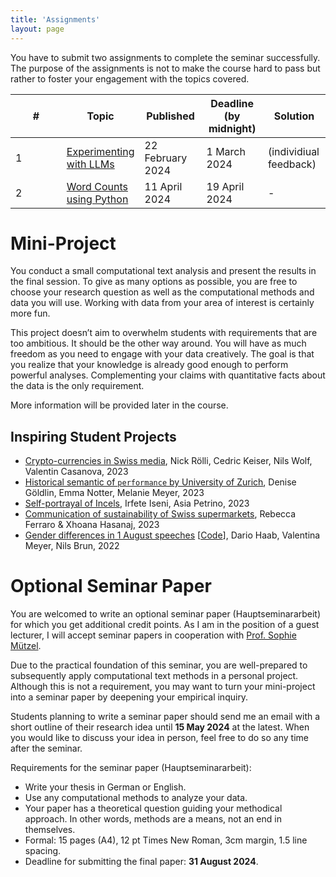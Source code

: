 ```yaml
---
title: 'Assignments'
layout: page
---
```


You have to submit two assignments to complete the seminar successfully. The purpose of the assignments is not to make the course hard to pass but rather to foster your engagement with the topics covered.

| \#  | Topic                                                                         | Published        | Deadline (by midnight) | Solution               |
|---------------|---------------|---------------|---------------|---------------|
| 1   | [Experimenting with LLMs](assignments/assignment_1/ked2024_assignment_1.pdf)  | 22 February 2024 | 1 March 2024           | (individiual feedback) |
| 2   | [Word Counts using Python](assignments/assignment_2/ked2024_assignment_2.pdf) | 11 April 2024    | 19 April 2024          | \-                     |

# Mini-Project

You conduct a small computational text analysis and present the results in the final session. To give as many options as possible, you are free to choose your research question as well as the computational methods and data you will use. Working with data from your area of interest is certainly more fun.

This project doesn't aim to overwhelm students with requirements that are too ambitious. It should be the other way around. You will have as much freedom as you need to engage with your data creatively. The goal is that you realize that your knowledge is already good enough to perform powerful analyses. Complementing your claims with quantitative facts about the data is the only requirement.

More information will be provided later in the course.

## Inspiring Student Projects

-   [Crypto-currencies in Swiss media](materials/mini_projects/2023/miniproject_2023_crypto_currencies.pdf), Nick Rölli, Cedric Keiser, Nils Wolf, Valentin Casanova, 2023
-   [Historical semantic of `performance` by University of Zurich](materials/mini_projects/2023/miniproject_2023_performance.pdf), Denise Göldlin, Emma Notter, Melanie Meyer, 2023
-   [Self-portrayal of Incels](materials/mini_projects/2023/miniproject_2023_incels.pdf), Irfete Iseni, Asia Petrino, 2023
-   [Communication of sustainability of Swiss supermarkets](materials/mini_projects/2023/miniproject_2023_sustainability.pdf), Rebecca Ferraro & Xhoana Hasanaj, 2023
-   [Gender differences in 1 August speeches](materials/mini_projects/2022_gender_differences/KED2024_presentation.pdf) \[[Code](https://github.com/aflueckiger/KED2024/tree/main/KED2024/materials/mini_projects/2022_gender_differences)\], Dario Haab, Valentina Meyer, Nils Brun, 2022

# Optional Seminar Paper

You are welcomed to write an optional seminar paper (Hauptseminararbeit) for which you get additional credit points. As I am in the position of a guest lecturer, I will accept seminar papers in cooperation with [Prof. Sophie Mützel](https://www.unilu.ch/fakultaeten/ksf/institute/soziologisches-seminar/mitarbeitende/sophie-muetzel/).

Due to the practical foundation of this seminar, you are well-prepared to subsequently apply computational text methods in a personal project. Although this is not a requirement, you may want to turn your mini-project into a seminar paper by deepening your empirical inquiry.

Students planning to write a seminar paper should send me an email with a short outline of their research idea until **15 May 2024** at the latest. When you would like to discuss your idea in person, feel free to do so any time after the seminar.

Requirements for the seminar paper (Hauptseminararbeit):

-   Write your thesis in German or English.
-   Use any computational methods to analyze your data.
-   Your paper has a theoretical question guiding your methodical approach. In other words, methods are a means, not an end in themselves.
-   Formal: 15 pages (A4), 12 pt Times New Roman, 3cm margin, 1.5 line spacing.
-   Deadline for submitting the final paper: **31 August 2024**.